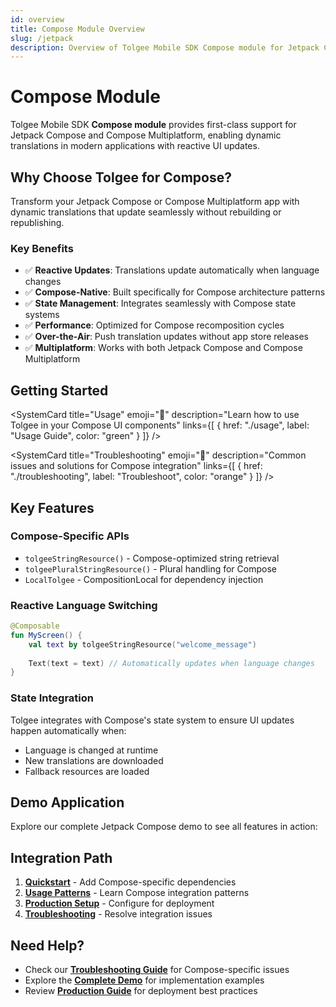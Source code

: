 ```yaml
---
id: overview
title: Compose Module Overview
slug: /jetpack
description: Overview of Tolgee Mobile SDK Compose module for Jetpack Compose and Compose Multiplatform
---
```



# Compose Module

Tolgee Mobile SDK **Compose module** provides first-class support for Jetpack Compose and Compose Multiplatform, enabling dynamic translations in modern applications with reactive UI updates.

## Why Choose Tolgee for Compose?

Transform your Jetpack Compose or Compose Multiplatform app with dynamic translations that update seamlessly without rebuilding or republishing.

### Key Benefits

- ✅ **Reactive Updates**: Translations update automatically when language changes
- ✅ **Compose-Native**: Built specifically for Compose architecture patterns  
- ✅ **State Management**: Integrates seamlessly with Compose state systems
- ✅ **Performance**: Optimized for Compose recomposition cycles
- ✅ **Over-the-Air**: Push translation updates without app store releases
- ✅ **Multiplatform**: Works with both Jetpack Compose and Compose Multiplatform

## Getting Started

<div className="grid grid-cols-1 md:grid-cols-3 gap-4 my-6">
  <SystemCard
    title="Quickstart"
    emoji="📦"
    description="Set up Tolgee Compose dependencies and configuration"
    links={[
      { href: "/android-sdk/jetpack/installation", label: "Install Guide", color: "blue" }
    ]}
  />
  
  <SystemCard
    title="Usage"
    emoji="🚀"
    description="Learn how to use Tolgee in your Compose UI components"
    links={[
      { href: "./usage", label: "Usage Guide", color: "green" }
    ]}
  />
  
  <SystemCard
    title="Troubleshooting"
    emoji="🔧"
    description="Common issues and solutions for Compose integration"
    links={[
      { href: "./troubleshooting", label: "Troubleshoot", color: "orange" }
    ]}
  />
</div>

## Key Features

### Compose-Specific APIs

- `tolgeeStringResource()` - Compose-optimized string retrieval
- `tolgeePluralStringResource()` - Plural handling for Compose
- `LocalTolgee` - CompositionLocal for dependency injection

### Reactive Language Switching

```kotlin
@Composable
fun MyScreen() {
    val text by tolgeeStringResource("welcome_message")
    
    Text(text = text) // Automatically updates when language changes
}
```

### State Integration

Tolgee integrates with Compose's state system to ensure UI updates happen automatically when:
- Language is changed at runtime
- New translations are downloaded
- Fallback resources are loaded

## Demo Application

Explore our complete Jetpack Compose demo to see all features in action:

<div className="grid grid-cols-1 gap-4 my-6">
  <SystemCard
    title="Jetpack Compose Demo"
    emoji="🚀"
    description="Complete example implementation with all Compose features"
    links={[
      { href: "https://github.com/tolgee/tolgee-mobile-kotlin-sdk/tree/master/demo/examplejetpack", label: "View Demo", color: "green" }
    ]}
  />
</div>

## Integration Path

1. **[Quickstart](/android-sdk/jetpack/installation)** - Add Compose-specific dependencies
2. **[Usage Patterns](./usage)** - Learn Compose integration patterns
3. **[Production Setup](/android-sdk/production)** - Configure for deployment
4. **[Troubleshooting](./troubleshooting)** - Resolve integration issues

## Need Help?

- Check our **[Troubleshooting Guide](./troubleshooting)** for Compose-specific issues
- Explore the **[Complete Demo](https://github.com/tolgee/tolgee-mobile-kotlin-sdk/tree/master/demo/examplejetpack)** for implementation examples
- Review **[Production Guide](/android-sdk/production)** for deployment best practices
